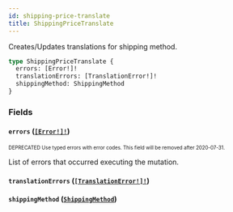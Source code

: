 ```yaml
---
id: shipping-price-translate
title: ShippingPriceTranslate
---
```


Creates/Updates translations for shipping method.

```graphql
type ShippingPriceTranslate {
  errors: [Error!]!
  translationErrors: [TranslationError!]!
  shippingMethod: ShippingMethod
}
```

### Fields

#### `errors` ([`[Error!]!`](/developer/api-reference/objects/error.mdx))

<sub><sup><span className="deprecatedTag">DEPRECATED</span> Use typed errors with error codes. This field will be removed after 2020-07-31.</sup></sub>

List of errors that occurred executing the mutation.

#### `translationErrors` ([`[TranslationError!]!`](/developer/api-reference/objects/translation-error.mdx))

#### `shippingMethod` ([`ShippingMethod`](/developer/api-reference/objects/shipping-method.mdx))
